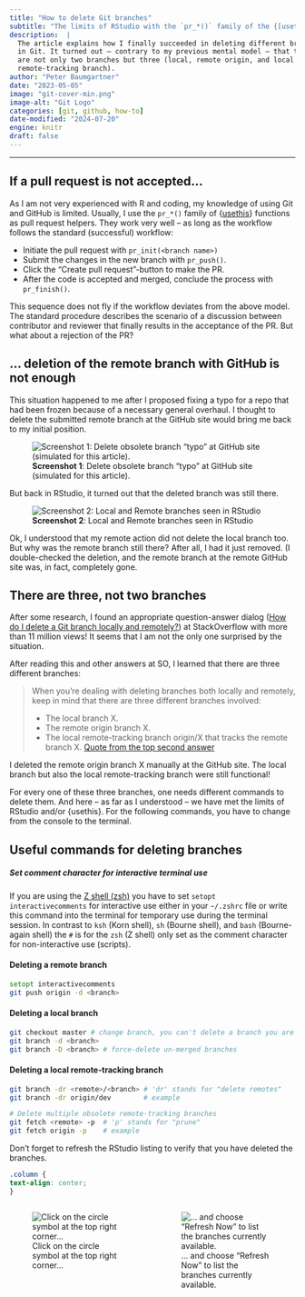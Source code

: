 ```yaml
---
title: "How to delete Git branches"
subtitle: "The limits of RStudio with the `pr_*()` family of the {[usethis](https://usethis.r-lib.org/)} functions"
description:  |
  The article explains how I finally succeeded in deleting different branches
  in Git. It turned out – contrary to my previous mental model – that there
  are not only two branches but three (local, remote origin, and local
  remote-tracking branch).
author: "Peter Baumgartner"
date: "2023-05-05"
image: "git-cover-min.png"
image-alt: "Git Logo"
categories: [git, github, how-to]
date-modified: "2024-07-20"
engine: knitr
draft: false
---
```


<hr class=mytitle>

## If a pull request is not accepted...

As I am not very experienced with R and coding, my knowledge of using
Git and GitHub is limited. Usually, I use the `pr_*()` family of
{[usethis](https://usethis.r-lib.org/ "Automates repetitive tasks that arise during project setup and development")}
functions as pull request helpers. They work very well -- as long as the
workflow follows the standard (successful) workflow:

-   Initiate the pull request with `pr_init(<branch name>)`
-   Submit the changes in the new branch with `pr_push()`.
-   Click the "Create pull request"-button to make the PR.
-   After the code is accepted and merged, conclude the process with
    `pr_finish()`.

This sequence does not fly if the workflow deviates from the above
model. The standard procedure describes the scenario of a discussion
between contributor and reviewer that finally results in the acceptance
of the PR. But what about a rejection of the PR?

## ... deletion of the remote branch with GitHub is not enough

This situation happened to me after I proposed fixing a typo for a repo
that had been frozen because of a necessary general overhaul. I thought
to delete the submitted remote branch at the GitHub site would bring me
back to my initial position.

![**Screenshot 1**: Delete obsolete branch "typo" at GitHub site
(simulated for this
article).](images/delete-remote-branch-at-github-min.png){fig-alt="A screenshot shows the default branch \"master\" and \"Your branches\" named \"typo,\" which also figures under \"Active branches\". The cursor hovers over the trash can to delete the active branch \"typo\"."
fig-align="center"}

But back in RStudio, it turned out that the deleted branch was still
there.

![**Screenshot 2**: Local and Remote branches seen in
RStudio](images/git-branches-at-rstudio.png){fig-alt="The window shows under the two headings \"(Local Branches\") and (Remote: Origin) with \"master\" and \"typo\" two branches."
fig-align="center"}

Ok, I understood that my remote action did not delete the local branch
too. But why was the remote branch still there? After all, I had it just
removed. (I double-checked the deletion, and the remote branch at the
remote GitHub site was, in fact, completely gone.

## There are three, not two branches

After some research, I found an appropriate question-answer dialog ([How
do I delete a Git branch locally and
remotely?](https://stackoverflow.com/questions/2003505/how-do-i-delete-a-git-branch-locally-and-remotely))
at StackOverflow with more than 11 million views! It seems that I am not
the only one surprised by the situation.

After reading this and other answers at SO, I learned that there are
three different branches:

> When you're dealing with deleting branches both locally and remotely,
> keep in mind that there are three different branches involved:
>
> -   The local branch X.
> -   The remote origin branch X.
> -   The local remote-tracking branch origin/X that tracks the remote
>     branch X. [Quote from the top second
>     answer](https://stackoverflow.com/a/23961231/7322615)

I deleted the remote origin branch X manually at the GitHub site. The
local branch but also the local remote-tracking branch were still
functional!

For every one of these three branches, one needs different commands to
delete them. And here -- as far as I understood -- we have met the
limits of RStudio and/or {usethis}. For the following commands, you have
to change from the console to the terminal.

## Useful commands for deleting branches

::: {.callout-tip collapse="true"}
##### Set comment character for interactive terminal use

If you are using the [Z shell
(zsh)](https://en.wikipedia.org/wiki/Z_shell) you have to set
`setopt interactivecomments` for interactive use either in your
`~/.zshrc` file or write this command into the terminal for temporary
use during the terminal session. In contrast to `ksh` (Korn shell), `sh`
(Bourne shell), and `bash` (Bourne-again shell) the `#` is for the `zsh`
(Z shell) only set as the comment character for non-interactive use
(scripts).
:::

#### Deleting a remote branch

``` .zsh
setopt interactivecomments
git push origin -d <branch>
```

#### Deleting a local branch

``` .zsh
git checkout master # change branch, you can't delete a branch you are working on
git branch -d <branch>
git branch -D <branch> # force-delete un-merged branches
```

#### Deleting a local remote-tracking branch

``` .zsh
git branch -dr <remote>/<branch> # 'dr' stands for "delete remotes"
git branch -dr origin/dev        # example

# Delete multiple obsolete remote-tracking branches
git fetch <remote> -p  # 'p' stands for "prune"
git fetch origin -p    # example
```

::: callout-warning
Don't forget to refresh the RStudio listing to verify that you have
deleted the branches.
:::

```css
.column {
text-align: center;
}
```

::: columns
::: {.column width="50%"}
![Click on the circle symbol at the top right
corner...](images/rstudio-refresh-branch-listing-circle-min.png){fig-align="center"}
:::

::: {.column width="50%"}
![... and choose "Refresh Now" to list the branches currently
available.](images/rstudio-refresh-branch-listing-manually-min.png){fig-align="center"}
:::
:::
